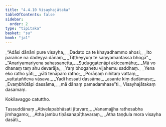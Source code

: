 ```yaml
---
title: "4.4.10 Visayhajātaka"
tableOfContents: false
sidebar:
  order: 2
type: "tipitaka"
basket: "su"
book: "ja1"
---
```



<DynamicBreadcrumb />

<Division number="157" book="ja1" bookNo="22" page="327">

<Paragraph number="1084" type="verses" book="ja1">
_“Adāsi dānāni pure visayha,_  
_Dadato ca te khayadhammo ahosi;_  
_Ito parañce na dadeyya dānaṃ,_  
_Tiṭṭheyyuṃ te saṃyamantassa bhogā”._  

</Paragraph>

</Division>
<Division number="158" book="ja1" bookNo="22" page="328">

<Paragraph number="1085" type="verses" book="ja1">
_“Anariyamariyena sahassanetta,_  
_Suduggatenāpi akiccamāhu;_  
_Mā vo dhanaṃ taṃ ahu devarāja,_  
_Yaṃ bhogahetu vijahemu saddhaṃ._  

</Paragraph>

</Division>
<Division number="159" book="ja1" bookNo="22" page="328">

<Paragraph number="1086" type="verses" book="ja1">
_Yena eko ratho yāti,_  
_yāti tenāparo ratho;_  
_Porāṇaṃ nihitaṃ vattaṃ,_  
_vattataññeva vāsava._  

</Paragraph>

</Division>
<Division number="160" book="ja1" bookNo="22" page="328">

<Paragraph number="1087" type="verses" book="ja1">
_Yadi hessati dassāma,_  
_asante kiṃ dadāmase;_  
_Evaṃbhūtāpi dassāma,_  
_mā dānaṃ pamadamhase”ti._  


</Paragraph>
</Division>

<Paragraph number="1088" type="center" book="ja1">
Visayhajātakaṃ dasamaṃ.

  
Kokilavaggo catuttho.



</Paragraph>

<Paragraph number="1089" type="center" book="ja1">
Tassuddānaṃ


</Paragraph>

<Paragraph number="1090" type="verses" book="ja1">
_Ativelapabhāsati jītavaro,_  
_Vanamajjha rathesabha jimhagamo;_  
_Atha jambu tiṇāsanapīṭhavaraṃ,_  
_Atha taṇḍula mora visayha dasāti._
</Paragraph>